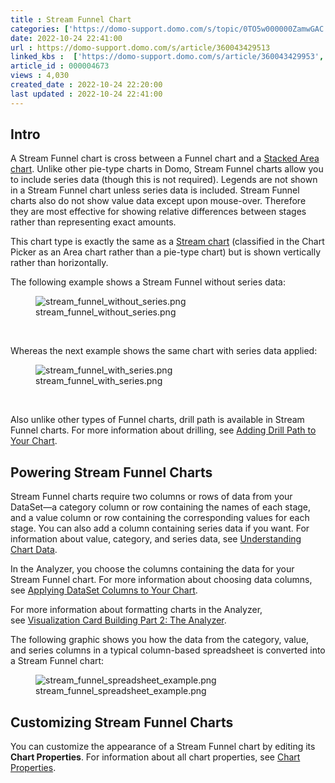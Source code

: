 ```yaml
---
title : Stream Funnel Chart
categories: ['https://domo-support.domo.com/s/topic/0TO5w000000ZamwGAC']
date: 2022-10-24 22:41:00
url : https://domo-support.domo.com/s/article/360043429513
linked_kbs :  ['https://domo-support.domo.com/s/article/360043429953', 'https://domo-support.domo.com/s/article/360043429693', 'https://domo-support.domo.com/s/article/360043428693', 'https://domo-support.domo.com/s/article/360043429933', 'https://domo-support.domo.com/s/article/360043429513', 'https://domo-support.domo.com/s/article/360043429913', 'https://domo-support.domo.com/s/knowledge-base', 'https://domo-support.domo.com/s/article/360043428033', 'https://domo-support.domo.com/s/article/360042925494', 'https://domo-support.domo.com/s/article/360042924094', 'https://domo-support.domo.com/s/article/360043429533', 'https://domo-support.domo.com/s/topic/0TO5w000000ZamwGAC', 'https://domo-support.domo.com/s/article/360043428713']
article_id : 000004673
views : 4,030
created_date : 2022-10-24 22:20:00
last updated : 2022-10-24 22:41:00
---
```




Intro
-----


A Stream Funnel chart is cross between a Funnel chart and a [Stacked Area chart](..\stacked_area_chart\index.qmd "Stacked Area Graph"). Unlike other pie-type charts in Domo, Stream Funnel charts allow you to include series data (though this is not required). Legends are not shown in a Stream Funnel chart unless series data is included. Stream Funnel charts also do not show value data except upon mouse-over. Therefore they are most effective for showing relative differences between stages rather than representing exact amounts.


This chart type is exactly the same as a [Stream chart](..\stream_chart\index.qmd "Stream Graph") (classified in the Chart Picker as an Area chart rather than a pie-type chart) but is shown vertically rather than horizontally.  


The following example shows a Stream Funnel without series data:


![stream_funnel_without_series.png](stream_funnel_without_series.png)


 


Whereas the next example shows the same chart with series data applied:


![stream_funnel_with_series.png](stream_funnel_with_series.png)


 


Also unlike other types of Funnel charts, drill path is available in Stream Funnel charts. For more information about drilling, see [Adding Drill Path to Your Chart](..\adding_a_drill_path_to_your_chart\index.qmd "Adding Drill Path to Your Chart").


Powering Stream Funnel Charts
-----------------------------


Stream Funnel charts require two columns or rows of data from your DataSet—a category column or row containing the names of each stage, and a value column or row containing the corresponding values for each stage. You can also add a column containing series data if you want. For information about value, category, and series data, see [Understanding Chart Data](..\understanding_chart_data\index.qmd "Understanding Chart Data").


In the Analyzer, you choose the columns containing the data for your Stream Funnel chart. For more information about choosing data columns, see [Applying DataSet Columns to Your Chart](..\applying_dataset_columns_to_your_chart\index.qmd "Applying DataSet Columns to Your Chart").


For more information about formatting charts in the Analyzer, see [Visualization Card Building Part 2: The Analyzer](..\..\category\analyzer\index.qmd "KPI Card Building Part 2: The Analyzer").


The following graphic shows you how the data from the category, value, and series columns in a typical column-based spreadsheet is converted into a Stream Funnel chart:


![stream_funnel_spreadsheet_example.png](stream_funnel_spreadsheet_example.png)


Customizing Stream Funnel Charts
--------------------------------


You can customize the appearance of a Stream Funnel chart by editing its **Chart Properties**. For information about all chart properties, see [Chart Properties](..\..\category\chart_properties\index.qmd "Chart Properties").